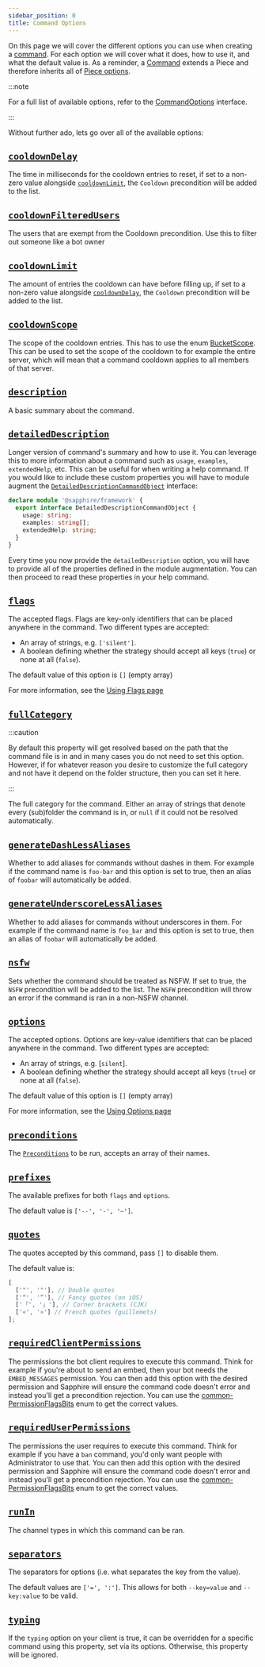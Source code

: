 ```yaml
---
sidebar_position: 0
title: Command Options
---
```


On this page we will cover the different options you can use when creating a [command]. For each option we will cover
what it does, how to use it, and what the default value is. As a reminder, a [Command] extends a Piece and therefore
inherits all of [Piece options][piece-options].

:::note

For a full list of available options, refer to the [CommandOptions] interface.

:::

Without further ado, lets go over all of the available options:

## [`cooldownDelay`][cooldownDelay]

The time in milliseconds for the cooldown entries to reset, if set to a non-zero value alongside
[`cooldownLimit`][cooldownLimit], the `Cooldown` precondition will be added to the list.

## [`cooldownFilteredUsers`][cooldownFilteredUsers]

The users that are exempt from the Cooldown precondition. Use this to filter out someone like a bot owner

## [`cooldownLimit`][cooldownLimit]

The amount of entries the cooldown can have before filling up, if set to a non-zero value alongside
[`cooldownDelay`][cooldownDelay], the `Cooldown` precondition will be added to the list.

## [`cooldownScope`][cooldownScope]

The scope of the cooldown entries. This has to use the enum [BucketScope]. This can be used to set the scope of the
cooldown to for example the entire server, which will mean that a command cooldown applies to all members of that
server.

## [`description`][description]

A basic summary about the command.

## [`detailedDescription`][detailedDescription]

Longer version of command's summary and how to use it. You can leverage this to more information about a command such as
`usage`, `examples`, `extendedHelp`, etc. This can be useful for when writing a help command. If you would like to
include these custom properties you will have to module augment the
[`DetailedDescriptionCommandObject`][DetailedDescriptionCommandObject] interface:

```typescript {2-6} showLineNumbers
declare module '@sapphire/framework' {
  export interface DetailedDescriptionCommandObject {
    usage: string;
    examples: string[];
    extendedHelp: string;
  }
}
```

Every time you now provide the `detailedDescription` option, you will have to provide all of the properties defined in
the module augmentation. You can then proceed to read these properties in your help command.

## [`flags`][flags]

The accepted flags. Flags are key-only identifiers that can be placed anywhere in the command. Two different types are
accepted:

- An array of strings, e.g. `['silent']`.
- A boolean defining whether the strategy should accept all keys (`true`) or none at all (`false`).

The default value of this option is `[]` (empty array)

For more information, see the [Using Flags page][using-flags]

## [`fullCategory`][fullCategory]

:::caution

By default this property will get resolved based on the path that the command file is in and in many cases you do not
need to set this option. However, if for whatever reason you desire to customize the full category and not have it
depend on the folder structure, then you can set it here.

:::

The full category for the command. Either an array of strings that denote every (sub)folder the command is in, or `null`
if it could not be resolved automatically.

## [`generateDashLessAliases`][generateDashLessAliases]

Whether to add aliases for commands without dashes in them. For example if the command name is `foo-bar` and this option
is set to true, then an alias of `foobar` will automatically be added.

## [`generateUnderscoreLessAliases`][generateUnderscoreLessAliases]

Whether to add aliases for commands without underscores in them. For example if the command name is `foo_bar` and this
option is set to true, then an alias of `foobar` will automatically be added.

## [`nsfw`][nsfw]

Sets whether the command should be treated as NSFW. If set to true, the `NSFW` precondition will be added to the list.
The `NSFW` precondition will throw an error if the command is ran in a non-NSFW channel.

## [`options`][options]

The accepted options. Options are key-value identifiers that can be placed anywhere in the command. Two different types
are accepted:

- An array of strings, e.g. [`silent`].
- A boolean defining whether the strategy should accept all keys (`true`) or none at all (`false`).

The default value of this option is `[]` (empty array)

For more information, see the [Using Options page][using-options]

## [`preconditions`][preconditions]

The [`Preconditions`][preconditions] to be run, accepts an array of their names.

## [`prefixes`][prefixes]

The available prefixes for both `flags` and `options`.

The default value is `['--', '-', '—']`.

## [`quotes`][quotes]

The quotes accepted by this command, pass `[]` to disable them.

The default value is:

```typescript
[
  ['"', '"'], // Double quotes
  ['“', '”'], // Fancy quotes (on iOS)
  ['「', '」'], // Corner brackets (CJK)
  ['«', '»'] // French quotes (guillemets)
];
```

## [`requiredClientPermissions`][requiredClientPermissions]

The permissions the bot client requires to execute this command. Think for example if you're about to send an embed,
then your bot needs the `EMBED_MESSAGES` permission. You can then add this option with the desired permission and
Sapphire will ensure the command code doesn't error and instead you'll get a precondition rejection. You can use the
[common-PermissionFlagsBits] enum to get the correct values.

## [`requiredUserPermissions`][requiredUserPermissions]

The permissions the user requires to execute this command. Think for example if you have a `ban` command, you'd only
want people with Administrator to use that. You can then add this option with the desired permission and Sapphire will
ensure the command code doesn't error and instead you'll get a precondition rejection. You can use the
[common-PermissionFlagsBits] enum to get the correct values.

## [`runIn`][runIn]

The channel types in which this command can be ran.

## [`separators`][separators]

The separators for options (i.e. what separates the key from the value).

The default values are `['=', ':']`. This allows for both `--key=value` and `--key:value` to be valid.

## [`typing`][typing]

If the `typing` option on your client is true, it can be overridden for a specific command using this property, set via
its options. Otherwise, this property will be ignored.

[piece-options]: ../../Documentation/api-pieces/interfaces/AliasPieceOptions
[command]: ../../Documentation/api-framework/classes/Command-1
[commandoptions]: ../../Documentation/api-framework/interfaces/CommandOptions
[cooldowndelay]: ../../Documentation/api-framework/interfaces/CommandOptions#cooldowndelay
[cooldownFilteredUsers]: ../../Documentation/api-framework/interfaces/CommandOptions#cooldownFilteredUsers
[cooldownLimit]: ../../Documentation/api-framework/interfaces/CommandOptions#cooldownLimit
[cooldownScope]: ../../Documentation/api-framework/interfaces/CommandOptions#cooldownScope
[description]: ../../Documentation/api-framework/interfaces/CommandOptions#description
[detailedDescription]: ../../Documentation/api-framework/interfaces/CommandOptions#detailedDescription
[flags]: ../../Documentation/api-framework/interfaces/CommandOptions#flags
[fullCategory]: ../../Documentation/api-framework/interfaces/CommandOptions#fullCategory
[generateDashLessAliases]: ../../Documentation/api-framework/interfaces/CommandOptions#generateDashLessAliases
[generateUnderscoreLessAliases]:
  ../../Documentation/api-framework/interfaces/CommandOptions#generateUnderscoreLessAliases
[nsfw]: ../../Documentation/api-framework/interfaces/CommandOptions#nsfw
[options]: ../../Documentation/api-framework/interfaces/CommandOptions#options
[preconditions]: ../../Documentation/api-framework/interfaces/CommandOptions#preconditions
[prefixes]: ../../Documentation/api-framework/interfaces/CommandOptions#prefixes
[quotes]: ../../Documentation/api-framework/interfaces/CommandOptions#quotes
[requiredClientPermissions]: ../../Documentation/api-framework/interfaces/CommandOptions#requiredClientPermissions
[requiredUserPermissions]: ../../Documentation/api-framework/interfaces/CommandOptions#requiredUserPermissions
[runIn]: ../../Documentation/api-framework/interfaces/CommandOptions#runIn
[separators]: ../../Documentation/api-framework/interfaces/CommandOptions#separators
[typing]: ../../Documentation/api-framework/interfaces/CommandOptions#typing
[bucketscope]: ../../Documentation/api-framework/enums/BucketScope
[DetailedDescriptionCommandObject]: ../../Documentation/api-framework/interfaces/DetailedDescriptionCommandObject
[using-flags]: ../arguments/using-flags
[using-options]: ../arguments/using-options
[preconditions]: ../preconditions/what-are-preconditions
[dapi-types-flag-bits]: https://discord-api-types.dev/api/discord-api-types-payloads/common#PermissionFlagsBits
[common-PermissionFlagsBits]: https://discord-api-types.dev/api/discord-api-types-payloads/common#PermissionFlagsBits
